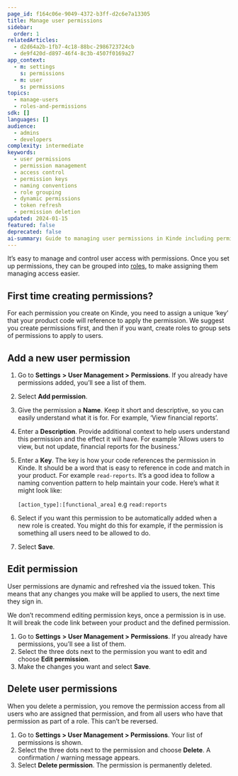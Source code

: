 ```yaml
---
page_id: f164c06e-9049-4372-b3ff-d2c6e7a13305
title: Manage user permissions
sidebar:
  order: 1
relatedArticles:
  - d2d64a2b-1fb7-4c18-88bc-2986723724cb
  - de9f420d-d897-46f4-8c3b-4507f0169a27
app_context:
  - m: settings
    s: permissions
  - m: user
    s: permissions
topics:
  - manage-users
  - roles-and-permissions
sdk: []
languages: []
audience:
  - admins
  - developers
complexity: intermediate
keywords:
  - user permissions
  - permission management
  - access control
  - permission keys
  - naming conventions
  - role grouping
  - dynamic permissions
  - token refresh
  - permission deletion
updated: 2024-01-15
featured: false
deprecated: false
ai-summary: Guide to managing user permissions in Kinde including permission creation, editing, deletion, key naming conventions, and integration with roles for access control.
---
```


It’s easy to manage and control user access with permissions. Once you set up permissions, they can be grouped into [roles](/manage-users/roles-and-permissions/user-roles/), to make assigning them managing access easier.

## **First time creating permissions?**

For each permission you create on Kinde, you need to assign a unique ‘key’ that your product code will reference to apply the permission. We suggest you create permissions first, and then if you want, create roles to group sets of permissions to apply to users.

## **Add a new user permission**

1. Go to **Settings** **> User Management >** **Permissions**. If you already have permissions added, you’ll see a list of them.
2. Select **Add permission**.
3. Give the permission a **Name**. Keep it short and descriptive, so you can easily understand what it is for. For example, ‘View financial reports’.
4. Enter a **Description**. Provide additional context to help users understand this permission and the effect it will have. For example ‘Allows users to view, but not update, financial reports for the business.’
5. Enter a **Key**. The key is how your code references the permission in Kinde. It should be a word that is easy to reference in code and match in your product. For example `read-reports`. It’s a good idea to follow a naming convention pattern to help maintain your code. Here’s what it might look like:

   `[action_type]:[functional_area]` e.g `read:reports`

6. Select if you want this permission to be automatically added when a new role is created. You might do this for example, if the permission is something all users need to be allowed to do.
7. Select **Save**.

## **Edit permission**

User permissions are dynamic and refreshed via the issued token. This means that any changes you make will be applied to users, the next time they sign in.

We don’t recommend editing permission keys, once a permission is in use. It will break the code link between your product and the defined permission.

1. Go to **Settings** **> User Management > Permissions**. If you already have permissions, you’ll see a list of them.
2. Select the three dots next to the permission you want to edit and choose **Edit permission**.
3. Make the changes you want and select **Save**.

## Delete user permissions

When you delete a permission, you remove the permission access from all users who are assigned that permission, and from all users who have that permission as part of a role. This can’t be reversed.

1. Go to **Settings > User Management > Permissions**. Your list of permissions is shown.
2. Select the three dots next to the permission and choose **Delete**. A confirmation / warning message appears.
3. Select **Delete permission**. The permission is permanently deleted.
